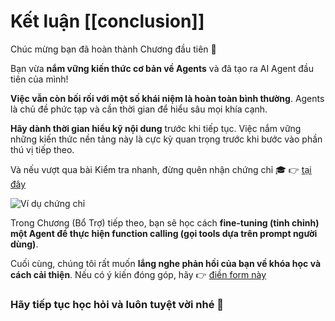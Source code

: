 # Kết luận [[conclusion]]

Chúc mừng bạn đã hoàn thành Chương đầu tiên 🥳

Bạn vừa **nắm vững kiến thức cơ bản về Agents** và đã tạo ra AI Agent đầu tiên của mình!

**Việc vẫn còn bối rối với một số khái niệm là hoàn toàn bình thường**. Agents là chủ đề phức tạp và cần thời gian để hiểu sâu mọi khía cạnh.

**Hãy dành thời gian hiểu kỹ nội dung** trước khi tiếp tục. Việc nắm vững những kiến thức nền tảng này là cực kỳ quan trọng trước khi bước vào phần thú vị tiếp theo.

Và nếu vượt qua bài Kiểm tra nhanh, đừng quên nhận chứng chỉ 🎓 👉 [tại đây](https://huggingface.co/spaces/agents-course/unit1-certification-app)

<img src="https://huggingface.co/datasets/agents-course/course-images/resolve/main/en/unit1/certificate-example.jpg" alt="Ví dụ chứng chỉ"/>

Trong Chương (Bổ Trợ) tiếp theo, bạn sẽ học cách **fine-tuning (tinh chỉnh) một Agent để thực hiện function calling (gọi tools dựa trên prompt người dùng)**.

Cuối cùng, chúng tôi rất muốn **lắng nghe phản hồi của bạn về khóa học và cách cải thiện**. Nếu có ý kiến đóng góp, hãy 👉 [điền form này](https://docs.google.com/forms/d/e/1FAIpQLSe9VaONn0eglax0uTwi29rIn4tM7H2sYmmybmG5jJNlE5v0xA/viewform?usp=dialog)

### Hãy tiếp tục học hỏi và luôn tuyệt vời nhé 🤗